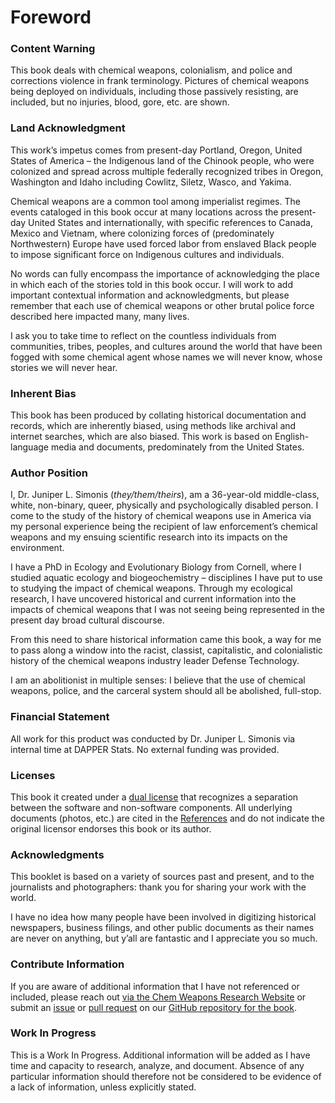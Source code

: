 # Foreword {-}

### Content Warning {-}

This book deals with chemical weapons, colonialism, and police and corrections violence in frank terminology.
Pictures of chemical weapons being deployed on individuals, including those passively resisting, are included, but no injuries, blood, gore, etc. are shown.


### Land Acknowledgment {-}

This work's impetus comes from present-day Portland, Oregon, United States of America -- the Indigenous land of the Chinook people, who were colonized and spread across multiple federally recognized tribes in Oregon, Washington and Idaho including Cowlitz, Siletz, Wasco, and Yakima.

Chemical weapons are a common tool among imperialist regimes.
The events cataloged in this book occur at many locations across the present-day United States and internationally, with specific references to Canada, Mexico and Vietnam, where colonizing forces of (predominately Northwestern) Europe have used forced labor from enslaved Black people to impose significant force on Indigenous cultures and individuals.

No words can fully encompass the importance of acknowledging the place in which each of the stories told in this book occur.
I will work to add important contextual information and acknowledgments, but please remember that each use of chemical weapons or other brutal police force described here impacted many, many lives.

I ask you to take time to reflect on the countless individuals from communities, tribes, peoples, and cultures around the world that have been fogged with some chemical agent whose names we will never know, whose stories we will never hear.

### Inherent Bias {-}

This book has been produced by collating historical documentation and records, which are inherently biased, using methods like archival and internet searches, which are also biased.
This work is based on English-language media and documents, predominately from the United States.

### Author Position {-}

I, Dr. Juniper L. Simonis (_they/them/theirs_), am a 36-year-old middle-class, white, non-binary, queer, physically and psychologically disabled person. 
I come to the study of the history of chemical weapons use in America via my personal experience being the recipient of law enforcement's chemical weapons and my ensuing scientific research into its impacts on the environment.

I have a PhD in Ecology and Evolutionary Biology from Cornell, where I studied aquatic ecology and biogeochemistry -- disciplines I have put to use to studying the impact of chemical weapons.
Through my ecological research, I have uncovered historical and current information into the impacts of chemical weapons that I was not seeing being represented in the present day broad cultural discourse. 

From this need to share historical information came this book, a way for me to pass along a window into the racist, classist, capitalistic, and colonialistic history of the chemical weapons industry leader Defense Technology. 

I am an abolitionist in multiple senses: I believe that the use of chemical weapons, police, and the carceral system should all be abolished, full-stop.

### Financial Statement {-}

All work for this product was conducted by Dr. Juniper L. Simonis via internal time at DAPPER Stats.
No external funding was provided.

### Licenses {-}

This book it created under a [dual license](https://github.com/chemicalweaponsresearch/defense_technology/blob/main/LICENSE.md) that recognizes a separation between the software and non-software components.
All underlying documents (photos, etc.) are cited in the [References](#References) and do not indicate the original licensor endorses this book or its author.

### Acknowledgments {-}

This booklet is based on a variety of sources past and present, and to the journalists and photographers: thank you for sharing your work with the world. 

I have no idea how many people have been involved in digitizing historical newspapers, business filings, and other public documents as their names are never on anything, but y'all are fantastic and I appreciate you so much.


### Contribute Information {-} 

If you are aware of additional information that I have not referenced or included, please reach out [via the Chem Weapons Research Website](https://chemicalweaponsresearch.com/contact/) or submit an [issue](https://github.com/chemicalweaponsresearch/defense_technology/issues/new/choose) or [pull request](https://github.com/chemicalweaponsresearch/defense_technology/compare) on our [GitHub repository for the book](https://github.com/chemicalweaponsresearch/defense_technology).

### Work In Progress {-}

This is a Work In Progress.
Additional information will be added as I have time and capacity to research, analyze, and document.
Absence of any particular information should therefore not be considered to be evidence of a lack of information, unless explicitly stated.
